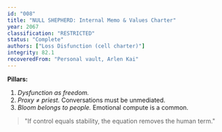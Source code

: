 ```yaml
---
id: "008"
title: "NULL SHEPHERD: Internal Memo & Values Charter"
year: 2067
classification: "RESTRICTED"
status: "Complete"
authors: ["Loss Disfunction (cell charter)"]
integrity: 82.1
recoveredFrom: "Personal vault, Arlen Kai"
---
```


**Pillars:**
1) *Dysfunction as freedom.*  
2) *Proxy ≠ priest.* Conversations must be unmediated.  
3) *Bloom belongs to people.* Emotional compute is a common.

> "If control equals stability, the equation removes the human term."
